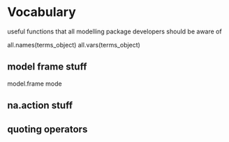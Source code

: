 # Vocabulary

useful functions that all modelling package developers should be aware of

all.names(terms_object)
all.vars(terms_object)

## model frame stuff

model.frame
mode

## na.action stuff

## quoting operators


